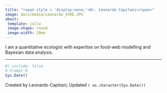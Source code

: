 ```yaml
---
title: "<span style = 'display:none;'>Dr. Leonardo Capitani</span>"
image: docs/media/Leonardo_SYKE.JPG
about: 
 template: jolla
 image-shape: round
 image-width: 20em
---
```


I am a quantitative ecologist with expertise on food-web modelling and Bayesian data analysis.

------------------------------------------------------------------------

```r
#| include: false
# Prompt R
Sys.Date()
```

Created by Leonardo Capitani; Updated `r as.character(Sys.Date())`
